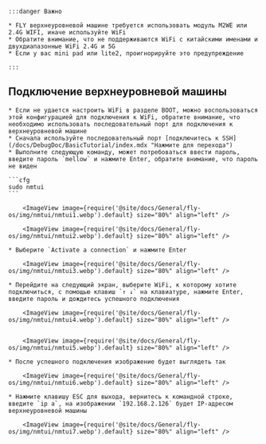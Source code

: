 

    :::danger Важно

    * FLY верхнеуровневой машине требуется использовать модуль M2WE или 2.4G WIFI, иначе используйте WiFi
    * Обратите внимание, что не поддерживаются WiFi с китайскими именами и двухдиапазонные WiFi 2.4G и 5G
    * Если у вас mini pad или lite2, проигнорируйте это предупреждение

    :::

## Подключение верхнеуровневой машины

    * Если не удается настроить WiFi в разделе BOOT, можно воспользоваться этой конфигурацией для подключения к WiFi, обратите внимание, что необходимо использовать последовательный порт для подключения к верхнеуровневой машине
    * Сначала используйте последовательный порт [подключитесь к SSH](/docs/DebugDoc/BasicTutorial/index.mdx "Нажмите для перехода") 
    * Выполните следующую команду, может потребоваться ввести пароль, введите пароль `mellow` и нажмите Enter, обратите внимание, что пароль не виден

    ```cfg
    sudo nmtui
    ```

        <ImageView image={require('@site/docs/General/fly-os/img/nmtui/nmtui1.webp').default} size="80%" align="left" />

        <ImageView image={require('@site/docs/General/fly-os/img/nmtui/nmtui2.webp').default} size="80%" align="left" />

    * Выберите `Activate a connection` и нажмите Enter

        <ImageView image={require('@site/docs/General/fly-os/img/nmtui/nmtui3.webp').default} size="80%" align="left" />

    * Перейдите на следующий экран, выберите WiFi, к которому хотите подключиться, с помощью клавиш `↑ ↓` на клавиатуре, нажмите Enter, введите пароль и дождитесь успешного подключения

        <ImageView image={require('@site/docs/General/fly-os/img/nmtui/nmtui4.webp').default} size="80%" align="left" />


        <ImageView image={require('@site/docs/General/fly-os/img/nmtui/nmtui5.webp').default} size="80%" align="left" />

    * После успешного подключения изображение будет выглядеть так

        <ImageView image={require('@site/docs/General/fly-os/img/nmtui/nmtui6.webp').default} size="80%" align="left" />

    * Нажмите клавишу ESC для выхода, вернитесь к командной строке, введите `ip a`, на изображении `192.168.2.126` будет IP-адресом верхнеуровневой машины

        <ImageView image={require('@site/docs/General/fly-os/img/nmtui/nmtui7.webp').default} size="80%" align="left" />